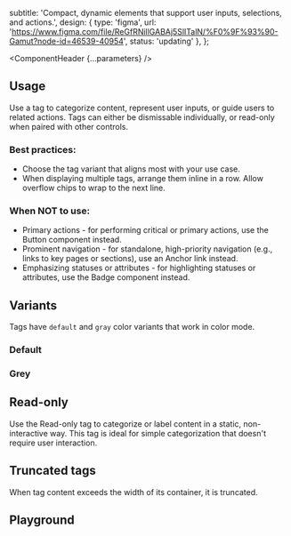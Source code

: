 


  subtitle: 'Compact, dynamic elements that support user inputs, selections, and actions.',
    design: {
    type: 'figma',
    url: 'https://www.figma.com/file/ReGfRNillGABAj5SlITalN/%F0%9F%93%90-Gamut?node-id=46539-40954',
    status: 'updating'
  },
};

<Meta of={TagStories} />

<ComponentHeader {...parameters} />

## Usage

Use a tag to categorize content, represent user inputs, or guide users to related actions. Tags can either be dismissable individually, or read-only when paired with other controls.

### Best practices:
- Choose the tag variant that aligns most with your use case.
- When displaying multiple tags, arrange them inline in a row. Allow overflow chips to wrap to the next line.

### When NOT to use:
- Primary actions - for performing critical or primary actions, use the Button component instead.
- Prominent navigation - for standalone, high-priority navigation (e.g., links to key pages or sections), use an Anchor link instead.
- Emphasizing statuses or attributes - for highlighting statuses or attributes, use the Badge component instead.

## Variants

Tags have `default` and `gray` color variants that work in color mode.

### Default

<Canvas of={TagStories.Default} />

### Grey

<Canvas of={TagStories.Grey} />

## Read-only

Use the Read-only tag to categorize or label content in a static, non-interactive way. This tag is ideal for simple categorization that doesn't require user interaction.

<Canvas of={TagStories.ReadOnly} />

## Truncated tags

When tag content exceeds the width of its container, it is truncated.

<Canvas of={TagStories.Truncated} />

## Playground

<Canvas sourceState="shown">
  <Story of={TagStories.Default} />
</Canvas>

<Controls />
